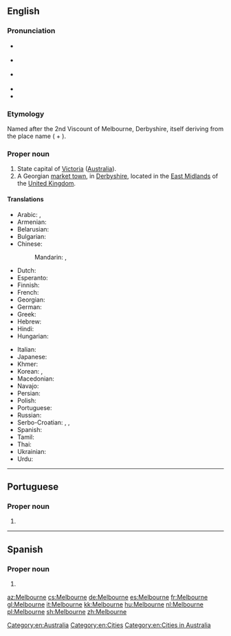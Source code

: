 ==English==
{{wikipedia}}

===Pronunciation===
* {{a|AusE}} {{IPA|/ˈmɛlbn̩/|/ˈmælbn̩/|lang=en}}
* {{a|UK}} {{IPA|/ˈmɛl.bən/|lang=en}}
* {{a|US}} {{IPA|/ˈmɛl.bɚn/|lang=en}}
* {{audio|En-au-Melbourne.oga|Audio (AUS)|lang=en}}
* {{hyphenation|Mel|bourne|lang=en}}

===Etymology===
Named after the 2nd Viscount of Melbourne, Derbyshire, itself deriving from the {{etyl|ang|-}} place name {{m|ang|Mileburne}} ({{etyl|ang|-}} {{m|ang|mylen||mill}} + {{m|ang|burne||stream}}).

===Proper noun===
{{en-proper noun}}

# State capital of [[Victoria]] ([[Australia]]).
# A Georgian [[market town]], in [[Derbyshire]], located in the [[East Midlands]] of the [[United Kingdom]].

====Translations====
{{trans-top|city in Australia}}
* Arabic: {{t|ar|مِلْبُورْن|m|tr=melborn}}, {{t|ar|مِلْبُورْن|m|tr=melborn}}
* Armenian: {{t|hy|Մելբուռն}}
* Belarusian: {{t|be|Мельбурн|m|tr=Mél’burn}}
* Bulgarian: {{t|bg|Мелбърн|m|tr=Mélbǎrn}}
* Chinese:
*: Mandarin: {{t|cmn|墨爾本|sc=Hani}}, {{t+|cmn|墨尔本|tr=Mò'ěrběn|sc=Hani}}
* Dutch: {{t+|nl|Melbourne}}
* Esperanto: {{t|eo|Melburno}}
* Finnish: {{t|fi|Melbourne}}
* French: {{t+|fr|Melbourne}}
* Georgian: {{t|ka|მელბურნი}}
* German: {{t+|de|Melbourne|n}}
* Greek: {{t|el|Μελβούρνη|f}}
* Hebrew: {{t|he|מלבורן}}
* Hindi: {{t|hi|मेलबॉर्न|tr=melborn}}
* Hungarian: {{t+|hu|Melbourne}}
{{trans-mid}}
* Italian: {{t+|it|Melbourne|m}}
* Japanese: {{t|ja|メルボルン|tr=Meruborun}}
* Khmer: {{t|km|ម៉ែលប៊ន|tr=maelbun|sc=Khmr}}
* Korean: {{t+|ko|멜버른|tr=Melbeoreun|sc=Hang}}, {{t|ko|^멜번|sc=Kore}}
* Macedonian: {{t|mk|Мелбурн|m|tr=Mélburn}}
* Navajo: {{t|nv|Meelbonii}}
* Persian: {{t|fa|ملبورن}}
* Polish: {{t+|pl|Melbourne|n}}
* Portuguese: {{t|pt|Melbourne|f}}
* Russian: {{t+|ru|Ме́льбурн|m}}
* Serbo-Croatian: {{t|sh|Мелбурн|m|sc=Cyrl}}, {{t|sh|Melburn|m}}, {{t+|sh|Melbourne}}
* Spanish: {{t+|es|Melbourne|m}}
* Tamil: {{t|ta|மெல்பேர்ண்}}
* Thai: {{t|th|เมลเบิร์น|tr=mayn-bern}}
* Ukrainian: {{t|uk|Мельбурн|m|tr=Mél’burn}}
* Urdu: {{t|ur|ملبورن}}
{{trans-bottom}}

[[Category:en:Australia]]
[[Category:en:Cities]]
[[Category:en:Cities in Australia]]

----

==Portuguese==

===Proper noun===
{{pt-proper noun|f}}

# {{place|pt|city/state capital|s/Victoria|c/Australia|t1=Melbourne}}

----

==Spanish==
{{wikipedia|lang=es}}

===Proper noun===
{{es-proper noun|m}}

# {{place|es|city|c/Australia|t1=Melbourne}}

[[az:Melbourne]]
[[cs:Melbourne]]
[[de:Melbourne]]
[[es:Melbourne]]
[[fr:Melbourne]]
[[gl:Melbourne]]
[[it:Melbourne]]
[[kk:Melbourne]]
[[hu:Melbourne]]
[[nl:Melbourne]]
[[pl:Melbourne]]
[[sh:Melbourne]]
[[zh:Melbourne]]